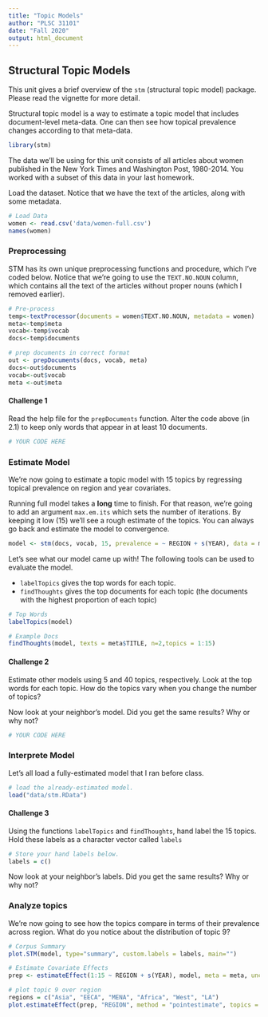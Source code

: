 ```yaml
---
title: "Topic Models"
author: "PLSC 31101"
date: "Fall 2020"
output: html_document
---
```


## Structural Topic Models

This unit gives a brief overview of the `stm` (structural topic model) package. Please read the vignette for more detail.

Structural topic model is a way to estimate a topic model that includes document-level meta-data. One can then see how topical prevalence changes according to that meta-data.

```r
library(stm)
```

The data we'll be using for this unit consists of all articles about women published in the New York Times and Washington Post, 1980-2014. You worked with a subset of this data in your last homework.

Load the dataset. Notice that we have the text of the articles, along with some metadata.

```r
# Load Data
women <- read.csv('data/women-full.csv')
names(women)
```

### Preprocessing

STM has its own unique preprocessing functions and procedure, which I've coded below. Notice that we're going to use the `TEXT.NO.NOUN` column, which contains all the text of the articles without proper nouns (which I removed earlier).

```r
# Pre-process
temp<-textProcessor(documents = women$TEXT.NO.NOUN, metadata = women)
meta<-temp$meta
vocab<-temp$vocab
docs<-temp$documents

# prep documents in correct format
out <- prepDocuments(docs, vocab, meta)
docs<-out$documents
vocab<-out$vocab
meta <-out$meta
```

#### Challenge 1 {-}

Read the help file for the `prepDocuments` function. Alter the code above (in 2.1) to keep only words that appear in at least 10 documents.

```r
# YOUR CODE HERE
```

### Estimate Model

We're now going to estimate a topic model with 15 topics by regressing topical prevalence on region and year covariates. 

Running full model takes a **long** time to finish. For that reason, we're going to add an argument `max.em.its` which sets the number of iterations. By keeping it low (15) we'll see a rough estimate of the topics. You can always go back and estimate the model to convergence.    

```r
model <- stm(docs, vocab, 15, prevalence = ~ REGION + s(YEAR), data = meta, seed = 15, max.em.its = 15)
```

Let's see what our model came up with! The following tools can be used to evaluate the model. 

- `labelTopics` gives the top words for each topic. 
- `findThoughts` gives the top documents for each topic (the documents with the highest proportion of each topic)

```r
# Top Words
labelTopics(model)

# Example Docs
findThoughts(model, texts = meta$TITLE, n=2,topics = 1:15)
```

#### Challenge 2

Estimate other models using 5 and 40 topics, respectively. Look at the top words for each topic. How do the topics vary when you change the number of topics?

Now look at your neighbor's model. Did you get the same results? Why or why not?

```r
# YOUR CODE HERE
```


### Interprete Model

Let's all load a fully-estimated model that I ran before class.

```r
# load the already-estimated model.
load("data/stm.RData")
```

#### Challenge 3 {-}

Using the functions `labelTopics` and `findThoughts`, hand label the 15 topics. Hold these labels as a character vector called `labels`

```r
# Store your hand labels below.
labels = c()
```

Now look at your neighbor's labels. Did you get the same results? Why or why not?


### Analyze topics

We're now going to see how the topics compare in terms of their prevalence across region. What do you notice about the distribution of topic 9? 

```r
# Corpus Summary
plot.STM(model, type="summary", custom.labels = labels, main="")

# Estimate Covariate Effects
prep <- estimateEffect(1:15 ~ REGION + s(YEAR), model, meta = meta, uncertainty = "Global", documents=docs)

# plot topic 9 over region
regions = c("Asia", "EECA", "MENA", "Africa", "West", "LA")
plot.estimateEffect(prep, "REGION", method = "pointestimate", topics = 9, printlegend = TRUE, labeltype = "custom", custom.labels = regions, main = "Women's Rights", ci.level = .95, nsims=100)
```

